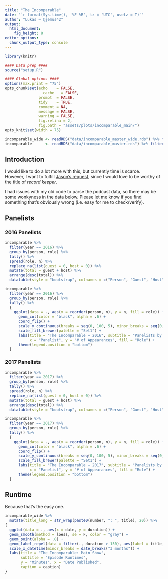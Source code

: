 ```yaml
---
title: "The Incomparable"
date: "`r format(Sys.time(), '%F %R', tz = 'UTC', usetz = T)`"
author: "Lukas — @jemus42"
output: 
  html_document:
    fig_height: 8
editor_options: 
  chunk_output_type: console
---
```


```r
library(knitr)

#### Data prep ####
source("setup.R")

#### Global options ####
options(max.print = "75")
opts_chunk$set(echo    = FALSE,
	             cache   = FALSE,
               prompt  = FALSE,
               tidy    = TRUE,
               comment = NA,
               message = FALSE,
               warning = FALSE,
               fig.retina = 2,
               fig.path = "assets/plots/incomparable_main/")
opts_knit$set(width = 75)

incomparable_wide <- readRDS("data/incomparable_master_wide.rds") %>% filter(podcast == "The Incomparable")
incomparable      <- readRDS("data/incomparable_master.rds") %>% filter(podcast == "The Incomparable")
```

## Introduction

I would like to do a lot more with this, but currently time is scarce.  
However, I want to fulfill [Jason's request](https://twitter.com/jsnell/status/800412064640483328), since I would love to be worthy of the title of *record keeper*.

I had issues with my old code to parse the podcast data, so there may be some wonkyness in the data below. Please let me know if you find something that's obviously wrong (i.e. easy for me to check/verify).

## Panelists 

### 2016 Panelists

```r
incomparable %>% 
  filter(year == 2016) %>%
  group_by(person, role) %>%
  tally() %>%
  spread(role, n) %>% 
  replace_na(list(guest = 0, host = 0)) %>%
  mutate(total = guest + host) %>%
  arrange(desc(total)) %>%
  datatable(style = "bootstrap", colnames = c("Person", "Guest", "Host", "Total Appearances"))

incomparable %>% 
  filter(year == 2016) %>%
  group_by(person, role) %>%
  tally() %>%
  {
    ggplot(data = ., aes(x = reorder(person, n), y = n, fill = role)) +
      geom_col(color = "black", alpha = .6) +
      coord_flip() +
      scale_y_continuous(breaks = seq(0, 100, 5), minor_breaks = seq(0, 100, 1)) +
      scale_fill_brewer(palette = "Set1") +
      labs(title = "The Incomparable — 2016", subtitle = "Panelists by # of Appearances",
           x = "Panelist", y = "# of Appearances", fill = "Role") +
      theme(legend.position = "bottom")
  }
```


### 2017 Panelists

```r
incomparable %>% 
  filter(year == 2017) %>%
  group_by(person, role) %>%
  tally() %>%
  spread(role, n) %>% 
  replace_na(list(guest = 0, host = 0)) %>%
  mutate(total = guest + host) %>%
  arrange(desc(total)) %>%
  datatable(style = "bootstrap", colnames = c("Person", "Guest", "Host", "Total Appearances"))

incomparable %>% 
  filter(year == 2017) %>%
  group_by(person, role) %>%
  tally() %>%
  {
    ggplot(data = ., aes(x = reorder(person, n), y = n, fill = role)) +
      geom_col(color = "black", alpha = .6) +
      coord_flip() +
      scale_y_continuous(breaks = seq(0, 100, 5), minor_breaks = seq(0, 100, 1)) +
      scale_fill_brewer(palette = "Set1") +
      labs(title = "The Incomparable — 2017", subtitle = "Panelists by # of Appearances",
           x = "Panelist", y = "# of Appearances", fill = "Role") +
      theme(legend.position = "bottom")
  }
```

## Runtime

Because that's the easy one.

```r
incomparable_wide %>%
  mutate(title_long = str_wrap(paste0(number, ": ", title), 20)) %>%
{
  ggplot(data = ., aes(x = date, y = duration)) +
  geom_smooth(method = loess, se = F, color = "gray") +
  geom_point(alpha = .8) +
  geom_label_repel(data = filter(., duration > 150), aes(label = title_long), alpha = .7) +
  scale_x_datetime(minor_breaks = date_breaks("3 months")) +
  labs(title = "The Incomparable: Main Show",
       subtitle = "Episode Runtimes",
       y = "Minutes", x = "Date Published",
       caption = caption)
}
```

